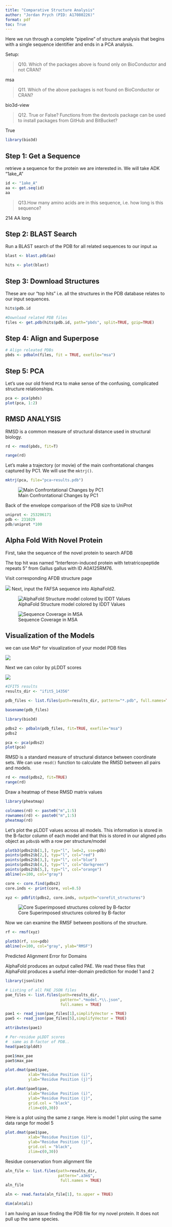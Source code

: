 ```yaml
---
title: "Comparative Structure Analysis"
author: "Jordan Prych (PID: A17080226)"
format: pdf
toc: True
---
```


Here we run through a complete "pipeline" of structure analysis that begins with a single sequence identifier and ends in a PCA analysis. 

Setup: 

> Q10. Which of the packages above is found only on BioConductor and not CRAN?

msa 

>Q11. Which of the above packages is not found on BioConductor or CRAN?

bio3d-view

>Q12. True or False? Functions from the devtools package can be used to install packages from GitHub and BitBucket?

True

```r
library(bio3d)

```

## Step 1: Get a Sequence 
retrieve a sequence for the protein we are interested in. We will take ADK "1ake_A"

```r
id <- "1ake_A"
aa <- get.seq(id)
aa
```

>Q13.How many amino acids are in this sequence, i.e. how long is this sequence?

214 AA long 

## Step 2: BLAST Search 
Run a BLAST search of the PDB for all related sequences to our input `aa`
```r
blast <- blast.pdb(aa)
```

```r
hits <- plot(blast)
```


## Step 3: Download Structures 
These are our "top hits" i.e. all the structures in the PDB database relates to our input sequences. 
```r
hits$pdb.id
```

```r
#Download related PDB files 
files <- get.pdb(hits$pdb.id, path="pbds", split=TRUE, gzip=TRUE)
```

## Step 4: Align and Superpose 

```r
# Align releated PDBs
pbds <- pdbaln(files, fit = TRUE, exefile="msa")
```

## Step 5: PCA 

Let's use our old friend `PCA` to make sense of the confusing, complicated structure relationships. 

```r
pca <- pca(pbds)
plot(pca, 1:2)
```

## RMSD ANALYSIS
RMSD is a common measure of structural distance used in structural biology. 
```r
rd <- rmsd(pbds, fit=T)
```

```r
range(rd)
```


Let's make a trajectory (or movie) of the main confrontational changes captured by PC1. We will use the `mktrj()`. 

```r
mktrj(pca, file="pca~results.pdb")
```

![Main Confrontational Changes by PC1](PCA-RESULTS.PDB.png)

Back of the envelope comparison of the PDB  size to UniProt

```r
uniprot <- 253206171
pdb <- 231029
pdb/uniprot *100 
```

## Alpha Fold With Novel Protein 

First, take the sequence of the novel protein to search AFDB

The top hit was named "Interferon-induced protein with tetratricopeptide repeats 5" from Gallus gallus with ID A0A125RM76. 

Visit corresponding AFDB structure page

![](AFDB Novel Protein.png)
Next, input the FAFSA sequence into AlphaFold2. 


![AlphaFold Structure model colored by IDDT Values](AlphaFold-structure.png)

![Sequence Coverage in MSA](plots-for-ifit5.png)

## Visualization of the Models 

we can use Mol* for visualization of your model PDB files

![](superimposed-ifit5.png)

Next we can color by pLDDT scores

![](ifit5-recolored.png)

```r
#IFIT5 results 
results_dir <- "ifit5_14356"
```

```r
pdb_files <- list.files(path=results_dir, pattern="*.pdb", full.names=TRUE)

basename(pdb_files)
```
```r
library(bio3d)

pdbs2 <- pdbaln(pdb_files, fit=TRUE, exefile="msa")
pdbs2
```
```r
pca <- pca(pdbs2)
plot(pca)
```



RMSD is a standard measure of structural distance between coordinate sets. We can use `rmsd()` function to calculate the RMSD between all pairs and models. 

```r
rd <- rmsd(pdbs2, fit=TRUE)
range(rd)
```


Draw a heatmap of these RMSD matrix values 
```r
library(pheatmap)

colnames(rd) <- paste0("m",1:5)
rownames(rd) <- paste0("m",1:5)
pheatmap(rd)
```


Let's plot the pLDDT values across all models. This information is stored in the B-factor column of each model and that this is stored in our aligned `pdbs` object as `pdbs$b` with a row per structure/model 



```r
plotb3(pdbs2$b[1,], typ="l", lwd=2, sse=pdb)
points(pdbs2$b[2,], typ="l", col="red")
points(pdbs2$b[3,], typ="l", col="blue")
points(pdbs2$b[4,], typ="l", col="darkgreen")
points(pdbs2$b[5,], typ="l", col="orange")
abline(v=100, col="gray")
```


```r
core <- core.find(pdbs2)
core.inds <- print(core, vol=0.5)
```
```r
xyz <- pdbfit(pdbs2, core.inds, outpath="corefit_structures")
```

![Core Superimposed structures colored by B-factor](corefit.png)

Now we can examine the RMSF between positions of the structure. 

```r
rf <- rmsf(xyz)

plotb3(rf, sse=pdb)
abline(v=100, col="gray", ylab="RMSF")
```

Predicted Alignment Error for Domains 

AlphaFold produces an output called PAE. We read these files that AlphaFold produces a useful inter-domain prediction for  model 1 and 2

```r
library(jsonlite)

# Listing of all PAE JSON files
pae_files <- list.files(path=results_dir,
                        pattern=".*model.*\\.json",
                        full.names = TRUE)
```

```r
pae1 <- read_json(pae_files[1],simplifyVector = TRUE)
pae5 <- read_json(pae_files[5],simplifyVector = TRUE)

attributes(pae1)
```
```r
# Per-residue pLDDT scores 
#  same as B-factor of PDB..
head(pae1$plddt) 
```

```r
pae1$max_pae
pae5$max_pae
```
```r
plot.dmat(pae1$pae, 
          xlab="Residue Position (i)",
          ylab="Residue Position (j)")
```


```r
plot.dmat(pae5$pae, 
          xlab="Residue Position (i)",
          ylab="Residue Position (j)",
          grid.col = "black",
          zlim=c(0,30))
```

Here is a plot using the same z range. Here is model 1 plot using the same data range for model 5

```r
plot.dmat(pae1$pae, 
          xlab="Residue Position (i)",
          ylab="Residue Position (j)",
          grid.col = "black",
          zlim=c(0,30))
```


Residue conservation from alignment file 

```r
aln_file <- list.files(path=results_dir,
                       pattern=".a3m$",
                        full.names = TRUE)
aln_file
```

```r
aln <- read.fasta(aln_file[1], to.upper = TRUE)
```

```r
dim(aln$ali)
```


I am having an issue finding the PDB file for my novel protein. It does not pull up the same species. 











